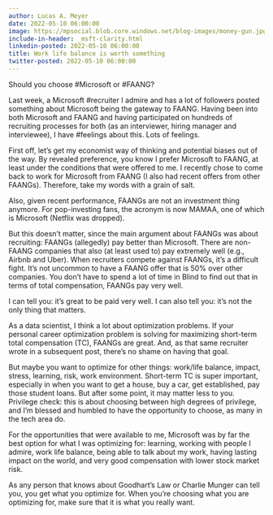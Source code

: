 ```yaml
---
author: Lucas A. Meyer
date: 2022-05-10 06:00:00
image: https://mpsocial.blob.core.windows.net/blog-images/money-gun.jpg
include-in-header: _msft-clarity.html
linkedin-posted: 2022-05-10 06:00:00
title: Work life balance is worth something
twitter-posted: 2022-05-10 06:00:00
---
```


Should you choose #Microsoft or #FAANG?

Last week, a Microsoft #recruiter I admire and has a lot of followers posted something about Microsoft being the gateway to FAANG. Having been into both Microsoft and FAANG and having participated on hundreds of recruiting processes for both (as an interviewer, hiring manager and interviewee), I have #feelings about this. Lots of feelings.

First off, let's get my economist way of thinking and potential biases out of the way. By revealed preference, you know I prefer Microsoft to FAANG, at least under the conditions that were offered to me. I recently chose to come back to work for Microsoft from FAANG (I also had recent offers from other FAANGs). Therefore, take my words with a grain of salt.

Also, given recent performance, FAANGs are not an investment thing anymore. For pop-investing fans, the acronym is now MAMAA, one of which is Microsoft (Netflix was dropped). 

But this doesn't matter, since the main argument about FAANGs was about recruiting: FAANGs (allegedly) pay better than Microsoft. There are non-FAANG companies that also (at least used to) pay extremely well (e.g., Airbnb and Uber). When recruiters compete against FAANGs, it's a difficult fight. It's not uncommon to have a FAANG offer that is 50% over other companies. You don't have to spend a lot of time in Blind to find out that in terms of total compensation, FAANGs pay very well.

I can tell you: it's great to be paid very well.
I can also tell you: it's not the only thing that matters.

As a data scientist, I think a lot about optimization problems. If your personal career optimization problem is solving for maximizing short-term total compensation (TC), FAANGs are great. And, as that same recruiter wrote in a subsequent post, there's no shame on having that goal.

But maybe you want to optimize for other things: work/life balance, impact, stress, learning, risk, work environment. Short-term TC is super important, especially in when you want to get a house, buy a car, get established, pay those student loans. But after some point, it may matter less to you. Privilege check: this is about choosing between high degrees of privilege, and I'm blessed and humbled to have the opportunity to choose, as many in the tech area do.

For the opportunities that were available to me, Microsoft was by far the best option for what I was optimizing for: learning, working with people I admire, work life balance, being able to talk about my work, having lasting impact on the world, and very good compensation with lower stock market risk.

As any person that knows about Goodhart's Law or Charlie Munger can tell you, you get what you optimize for. When you're choosing what you are optimizing for, make sure that it is what you really want.